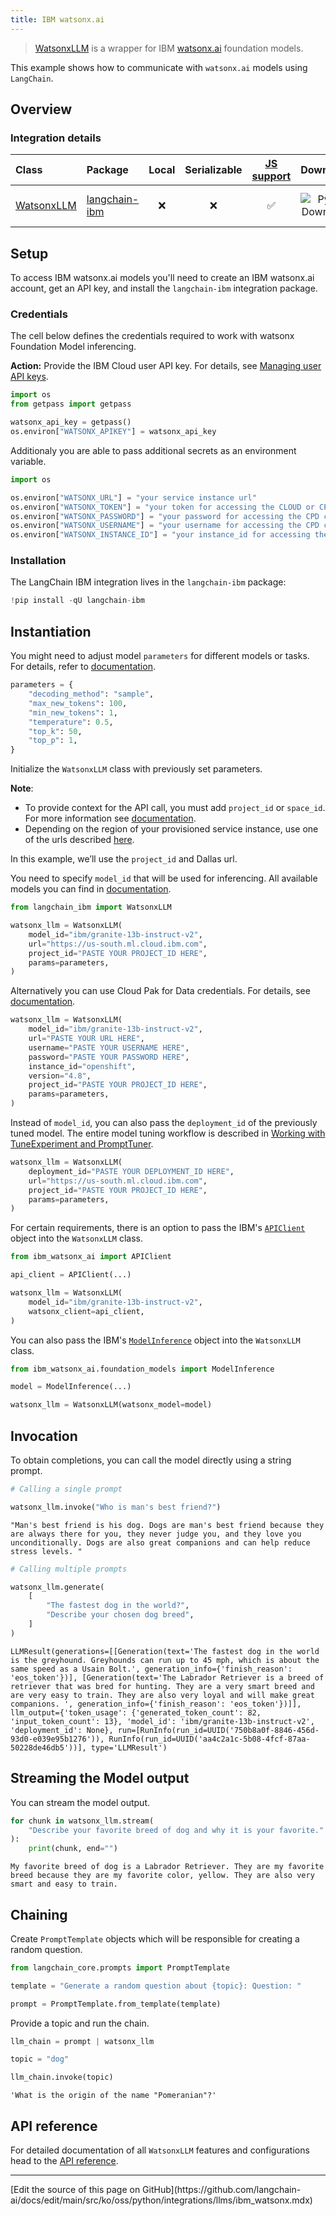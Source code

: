 ```yaml
---
title: IBM watsonx.ai
---
```


>[WatsonxLLM](https://ibm.github.io/watsonx-ai-python-sdk/fm_extensions.html#langchain) is a wrapper for IBM [watsonx.ai](https://www.ibm.com/products/watsonx-ai) foundation models.

This example shows how to communicate with `watsonx.ai` models using `LangChain`.

## Overview

### Integration details

| Class | Package | Local | Serializable | [JS support](https://js.langchain.com/docs/integrations/llms/ibm/) | Downloads | Version |
| :--- | :--- | :---: | :---: |  :---: | :---: | :---: |
| [WatsonxLLM](https://python.langchain.com/api_reference/ibm/llms/langchain_ibm.llms.WatsonxLLM.html) | [langchain-ibm](https://python.langchain.com/api_reference/ibm/index.html) | ❌ | ❌ | ✅ | ![PyPI - Downloads](https://img.shields.io/pypi/dm/langchain-ibm?style=flat-square&label=%20) | ![PyPI - Version](https://img.shields.io/pypi/v/langchain-ibm?style=flat-square&label=%20) |

## Setup

To access IBM watsonx.ai models you'll need to create an IBM watsonx.ai account, get an API key, and install the `langchain-ibm` integration package.

### Credentials

The cell below defines the credentials required to work with watsonx Foundation Model inferencing.

**Action:** Provide the IBM Cloud user API key. For details, see
[Managing user API keys](https://cloud.ibm.com/docs/account?topic=account-userapikey&interface=ui).

```python
import os
from getpass import getpass

watsonx_api_key = getpass()
os.environ["WATSONX_APIKEY"] = watsonx_api_key
```

Additionaly you are able to pass additional secrets as an environment variable.

```python
import os

os.environ["WATSONX_URL"] = "your service instance url"
os.environ["WATSONX_TOKEN"] = "your token for accessing the CLOUD or CPD cluster"
os.environ["WATSONX_PASSWORD"] = "your password for accessing the CPD cluster"
os.environ["WATSONX_USERNAME"] = "your username for accessing the CPD cluster"
os.environ["WATSONX_INSTANCE_ID"] = "your instance_id for accessing the CPD cluster"
```

### Installation

The LangChain IBM integration lives in the `langchain-ibm` package:

```python
!pip install -qU langchain-ibm
```

## Instantiation

You might need to adjust model `parameters` for different models or tasks. For details, refer to [documentation](https://ibm.github.io/watsonx-ai-python-sdk/fm_model.html#metanames.GenTextParamsMetaNames).

```python
parameters = {
    "decoding_method": "sample",
    "max_new_tokens": 100,
    "min_new_tokens": 1,
    "temperature": 0.5,
    "top_k": 50,
    "top_p": 1,
}
```

Initialize the `WatsonxLLM` class with previously set parameters.

**Note**:

- To provide context for the API call, you must add `project_id` or `space_id`. For more information see [documentation](https://www.ibm.com/docs/en/watsonx-as-a-service?topic=projects).
- Depending on the region of your provisioned service instance, use one of the urls described [here](https://ibm.github.io/watsonx-ai-python-sdk/setup_cloud.html#authentication).

In this example, we’ll use the `project_id` and Dallas url.

You need to specify `model_id` that will be used for inferencing. All available models you can find in [documentation](https://ibm.github.io/watsonx-ai-python-sdk/fm_model.html#TextModels).

```python
from langchain_ibm import WatsonxLLM

watsonx_llm = WatsonxLLM(
    model_id="ibm/granite-13b-instruct-v2",
    url="https://us-south.ml.cloud.ibm.com",
    project_id="PASTE YOUR PROJECT_ID HERE",
    params=parameters,
)
```

Alternatively you can use Cloud Pak for Data credentials. For details, see [documentation](https://ibm.github.io/watsonx-ai-python-sdk/setup_cpd.html).

```python
watsonx_llm = WatsonxLLM(
    model_id="ibm/granite-13b-instruct-v2",
    url="PASTE YOUR URL HERE",
    username="PASTE YOUR USERNAME HERE",
    password="PASTE YOUR PASSWORD HERE",
    instance_id="openshift",
    version="4.8",
    project_id="PASTE YOUR PROJECT_ID HERE",
    params=parameters,
)
```

Instead of `model_id`, you can also pass the `deployment_id` of the previously tuned model. The entire model tuning workflow is described in [Working with TuneExperiment and PromptTuner](https://ibm.github.io/watsonx-ai-python-sdk/pt_tune_experiment_run.html).

```python
watsonx_llm = WatsonxLLM(
    deployment_id="PASTE YOUR DEPLOYMENT_ID HERE",
    url="https://us-south.ml.cloud.ibm.com",
    project_id="PASTE YOUR PROJECT_ID HERE",
    params=parameters,
)
```

For certain requirements, there is an option to pass the IBM's [`APIClient`](https://ibm.github.io/watsonx-ai-python-sdk/base.html#apiclient) object into the `WatsonxLLM` class.

```python
from ibm_watsonx_ai import APIClient

api_client = APIClient(...)

watsonx_llm = WatsonxLLM(
    model_id="ibm/granite-13b-instruct-v2",
    watsonx_client=api_client,
)
```

You can also pass the IBM's [`ModelInference`](https://ibm.github.io/watsonx-ai-python-sdk/fm_model_inference.html) object into the `WatsonxLLM` class.

```python
from ibm_watsonx_ai.foundation_models import ModelInference

model = ModelInference(...)

watsonx_llm = WatsonxLLM(watsonx_model=model)
```

## Invocation

To obtain completions, you can call the model directly using a string prompt.

```python
# Calling a single prompt

watsonx_llm.invoke("Who is man's best friend?")
```

```output
"Man's best friend is his dog. Dogs are man's best friend because they are always there for you, they never judge you, and they love you unconditionally. Dogs are also great companions and can help reduce stress levels. "
```

```python
# Calling multiple prompts

watsonx_llm.generate(
    [
        "The fastest dog in the world?",
        "Describe your chosen dog breed",
    ]
)
```

```output
LLMResult(generations=[[Generation(text='The fastest dog in the world is the greyhound. Greyhounds can run up to 45 mph, which is about the same speed as a Usain Bolt.', generation_info={'finish_reason': 'eos_token'})], [Generation(text='The Labrador Retriever is a breed of retriever that was bred for hunting. They are a very smart breed and are very easy to train. They are also very loyal and will make great companions. ', generation_info={'finish_reason': 'eos_token'})]], llm_output={'token_usage': {'generated_token_count': 82, 'input_token_count': 13}, 'model_id': 'ibm/granite-13b-instruct-v2', 'deployment_id': None}, run=[RunInfo(run_id=UUID('750b8a0f-8846-456d-93d0-e039e95b1276')), RunInfo(run_id=UUID('aa4c2a1c-5b08-4fcf-87aa-50228de46db5'))], type='LLMResult')
```

## Streaming the Model output

You can stream the model output.

```python
for chunk in watsonx_llm.stream(
    "Describe your favorite breed of dog and why it is your favorite."
):
    print(chunk, end="")
```

```output
My favorite breed of dog is a Labrador Retriever. They are my favorite breed because they are my favorite color, yellow. They are also very smart and easy to train.
```

## Chaining

Create `PromptTemplate` objects which will be responsible for creating a random question.

```python
from langchain_core.prompts import PromptTemplate

template = "Generate a random question about {topic}: Question: "

prompt = PromptTemplate.from_template(template)
```

Provide a topic and run the chain.

```python
llm_chain = prompt | watsonx_llm

topic = "dog"

llm_chain.invoke(topic)
```

```output
'What is the origin of the name "Pomeranian"?'
```

## API reference

For detailed documentation of all `WatsonxLLM` features and configurations head to the [API reference](https://python.langchain.com/api_reference/ibm/llms/langchain_ibm.llms.WatsonxLLM.html).

---

<Callout icon="pen-to-square" iconType="regular">
  [Edit the source of this page on GitHub](https://github.com/langchain-ai/docs/edit/main/src/ko/oss/python/integrations/llms/ibm_watsonx.mdx)
</Callout>
